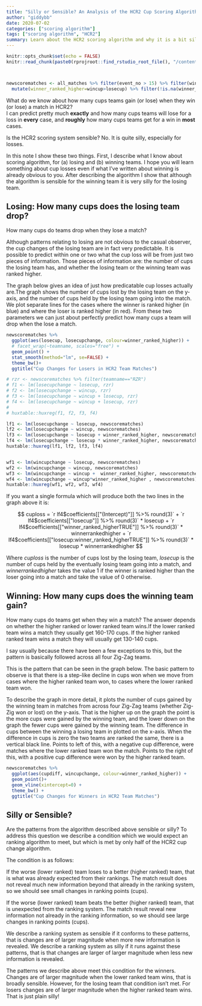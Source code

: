 ```yaml
---
title: "Silly or Sensible? An Analysis of the HCR2 Cup Scoring Algorithm"
author: "giddybb"
date: 2020-07-02
categories: ["scoring algorithm"]
tags: ["scoring algorithm", "HCR2"]
summary: Learn about the HCR2 scoring algorithm and why it is a bit silly.
---
```


```r
knitr::opts_chunk$set(echo = FALSE)
knitr::read_chunk(paste0(rprojroot::find_rstudio_root_file(), "/content/project/common_project_code.R"))
```



```r
```


```r

```


```r
newscorematches <- all_matches %>% filter(event_no > 15) %>% filter(wincupchange>0, wincupchange<200) %>%
  mutate(winner_ranked_higher=wincup>losecup) %>% filter(!is.na(winner_ranked_higher))
```

What do we know about how many cups teams gain (or lose) when they win (or lose) a match in HCR2?  
I can predict pretty much **exactly** and how many cups teams will lose for a loss in **every**  case, and **roughly** how many cups teams get for a win in **most** cases. 

Is the HCR2 scoring system sensible? No. It is quite silly, especially for losses. 

In this note I show these two things. First, I describe what I know about scoring algorithm, for (a) losing and (b) winning teams. I hope you will learn something about cup losses even if what I've written about winning is already obvious to you. After describing the algorithm I show that although the algorithm is sensible for the winning team it is very silly for the losing team. 


## Losing: How many cups does the losing team drop? 
How many cups do teams drop when they lose a match? 

Although patterns relating to losing are not obvious to the casual observer, the cup changes of the losing team are in fact very predictable. It is possible to predict within one or two what the cup loss will be from just two pieces of information. Those pieces of information are: the number of cups the losing team has, and whether the losing team or the winning team was ranked higher. 

The graph below gives an idea of just how predicatable cup losses actually are.The graph shows the number of cups lost by the losing team on the y-axis, and the number of cups held by the losing team going into the match. We plot separate lines for the cases where the winner is ranked higher (in blue) and where the loser is ranked higher (in red). From these two parameters we can just about perfectly predict how many cups a team will drop when the lose a match. 


```r

newscorematches %>%
  ggplot(aes(losecup, losecupchange, colour=winner_ranked_higher)) +
  # facet_wrap(~teamname, scales="free") +
  geom_point() +
  stat_smooth(method="lm", se=FALSE) +
  theme_bw()+
  ggtitle("Cup Changes for Losers in HCR2 Team Matches")
```


```r
# rzr <- newscorematches %>% filter(teamname=="RZR")
# f1 <- lm(losecupchange ~ losecup, rzr)
# f2 <- lm(losecupchange ~ wincup, rzr)
# f3 <- lm(losecupchange ~ wincup + losecup, rzr)
# f4 <- lm(losecupchange ~ wincup + losecup, rzr)
# 
# huxtable::huxreg(f1, f2, f3, f4)

lf1 <- lm(losecupchange ~ losecup, newscorematches)
lf2 <- lm(losecupchange ~ wincup, newscorematches)
lf3 <- lm(losecupchange ~ losecup + winner_ranked_higher, newscorematches)
lf4 <- lm(losecupchange ~ losecup * winner_ranked_higher, newscorematches)
huxtable::huxreg(lf1, lf2, lf3, lf4)


wf1 <- lm(wincupchange ~ losecup, newscorematches)
wf2 <- lm(wincupchange ~ wincup, newscorematches)
wf3 <- lm(wincupchange ~ wincup +  winner_ranked_higher, newscorematches)
wf4 <- lm(wincupchange ~ wincup*winner_ranked_higher , newscorematches)
huxtable::huxreg(wf1, wf2, wf3, wf4)

```
If you want a single formula which will produce both the two lines in the graph above it is:

$$ cuploss = `r lf4$coefficients[["(Intercept)"]] %>% round(3)` + `r lf4$coefficients[["losecup"]] %>% round(3)` * losecup + `r lf4$coefficients[["winner_ranked_higherTRUE"]] %>% round(3)` * winnerrankedhigher  + `r lf4$coefficients[["losecup:winner_ranked_higherTRUE"]] %>% round(3)` * losecup * winnerrankedhigher $$

Where $cuploss$ is the number of cups lost by the losing team, $losecup$ is the number of cups held by the eventually losing team going into a match, and $winnerrankedhigher$ takes the value 1 if the winner is ranked higher than the loser going into a match and take the value of 0 otherwise.

## Winning: How many cups does the winning team gain?
How many cups do teams get when they win a match? 
The answer depends on whether the higher ranked or lower ranked team wins.If the lower ranked team wins a match they usually get 160-170 cups.  If the higher ranked ranked team wins a match they will usually get 130-140 cups.

I say usually because there have been a few exceptions to this, but the pattern is basically followed across all four Zig-Zag teams. 

This is the pattern that can be seen in the graph below. The basic pattern to observe is that there is a step-like decline in cups won when we move from cases where the higher ranked team won, to cases where the lower ranked team won. 

To describe the graph in more detail, it plots the number of cups gained by the winning team in matches from across four Zig-Zag teams (whether Zig-Zig won or lost) on the y-axis. That is the higher up on the graph the point is the more cups were gained by the winning team, and the lower down on the graph the fewer cups were gained by the winning team. The difference in cups between the winning a losing team in plotted on the x-axis. When the difference in cups is zero the two teams are ranked the same, there is a vertical black line. Points to left of this, with a negative cup difference, were matches where the lower ranked team won the match. Points to the right of this, with a positive cup difference were won by the higher ranked team.

```r

newscorematches %>%
  ggplot(aes(cupdiff, wincupchange, colour=winner_ranked_higher)) +
  geom_point()+
  geom_vline(xintercept=0) +
  theme_bw() +
  ggtitle("Cup Changes for Winners in HCR2 Team Matches")
```


## Silly or Sensible?
Are the patterns from the algorithm described above sensible or silly? To address this question we describe a condition which we would expect an ranking algorithm to meet, but which is met by only half of the HCR2 cup change algorithm.

The condition is as follows:

If the worse (lower ranked) team loses to a better (higher ranked) team, that is what was already expected from their rankings. The match result does not reveal much new information beyond that already in the ranking system, so we should see small changes in ranking points (cups). 

If the worse (lower ranked) team beats the better (higher ranked) team, that is unexpected from the ranking system. The match result reveal new information not already in the ranking information, so we should see large changes in ranking points (cups).

We describe a ranking system as sensible if it conforms to these patterns, that is changes are of larger magnitude when more new information is revealed. We describe a ranking system as silly if it runs against these patterns, that is that changes are larger of larger magnitude when less new information is revealed. 

The patterns we describe above meet this condition for the winners. Changes are of larger magnitude when the lower ranked team wins, that is broadly sensible.
However, for the losing team that condition isn't met. For losers changes are of larger magnitude when the higher ranked team wins. That is just plain silly!